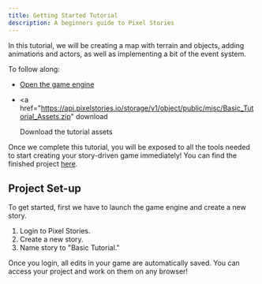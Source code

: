 ```yaml
---
title: Getting Started Tutorial
description: A beginners guide to Pixel Stories
---
```



In this tutorial, we will be creating a map with terrain and objects, adding animations and actors, as well as implementing a bit of the event system.

To follow along:

- <a href="https://app.pixelstories.io/editor" target="_blank">
    Open the game engine
  </a>

- <a
    href="https://api.pixelstories.io/storage/v1/object/public/misc/Basic_Tutorial_Assets.zip"
    download
  >
    Download the tutorial assets
  </a>

Once we complete this tutorial, you will be exposed to all the tools needed to start creating your story-driven game immediately! You can find the finished project <a href="https://app.pixelstories.io/embed/zAu92JW5Pb" target="_blank">here</a>.

## Project Set-up

To get started, first we have to launch the game engine and create a new story.

<Steps>

1. Login to Pixel Stories.
2. Create a new story.
3. Name story to "Basic Tutorial."

</Steps>

Once you login, all edits in your game are automatically saved. You can access your project and work on them on any browser!
